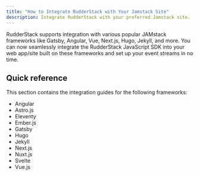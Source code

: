 ```yaml
---
title: "How to Integrate RudderStack with Your Jamstack Site"
description: Integrate RudderStack with your preferred Jamstack site.
---
```


RudderStack supports integration with various popular JAMstack frameworks like Gatsby, Angular, Vue, Next.js, Hugo, Jekyll, and more. You can now seamlessly integrate the <Link to="/sources/event-streams/sdks/rudderstack-javascript-sdk/">RudderStack JavaScript SDK</Link> into your web app/site built on these frameworks and set up your event streams in no time.

## Quick reference

This section contains the integration guides for the following frameworks:

 <ul>
 <li> <Link to="/user-guides/how-to-guides/rudderstack-jamstack-integration/rudderstack-angular-integration/">Angular</Link></li>
 
 <li> <Link to="/user-guides/how-to-guides/rudderstack-jamstack-integration/rudderstack-astro-integration/">Astro.js</Link></li>
    
 <li> <Link to="/user-guides/how-to-guides/rudderstack-jamstack-integration/rudderstack-eleventy-integration/">Eleventy</Link></li>
       
 <li> <Link to="/user-guides/how-to-guides/rudderstack-jamstack-integration/rudderstack-ember-integration/">Ember.js</Link></li>
          
 <li> <Link to="/user-guides/how-to-guides/rudderstack-jamstack-integration/rudderstack-gatsby-integration/">Gatsby</Link></li>
    <li> <Link to="/user-guides/how-to-guides/rudderstack-jamstack-integration/rudderstack-hugo-integration/">Hugo</Link></li>
       
 <li> <Link to="/user-guides/how-to-guides/rudderstack-jamstack-integration/rudderstack-jekyll-integration/">Jekyll</Link></li>
          
 <li> <Link to="/user-guides/how-to-guides/rudderstack-jamstack-integration/rudderstack-nextjs-integration/">Next.js</Link></li>
            
   <li> <Link to="/user-guides/how-to-guides/rudderstack-jamstack-integration/rudderstack-nuxtjs-integration/">Nuxt.js</Link></li>
          
 <li> <Link to="/user-guides/how-to-guides/rudderstack-jamstack-integration/rudderstack-svelte-integration/">Svelte</Link></li>  

<li> <Link to="/user-guides/how-to-guides/rudderstack-jamstack-integration/rudderstack-vue-integration/">Vue.js</Link></li> 
</ul>


